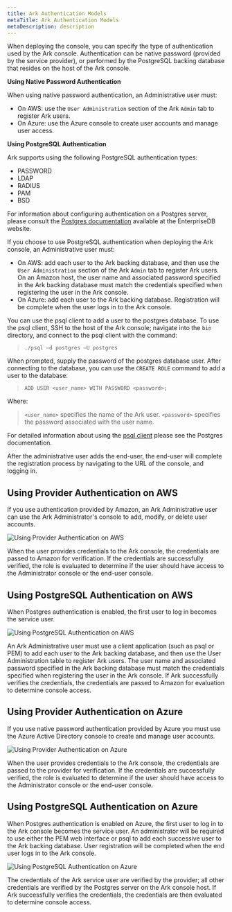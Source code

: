 ```yaml
---
title: Ark Authentication Models
metaTitle: Ark Authentication Models
metaDescription: description
---
```


When deploying the console, you can specify the type of authentication
used by the Ark console. Authentication can be native password (provided
by the service provider), or performed by the PostgreSQL backing
database that resides on the host of the Ark console.

**Using Native Password Authentication**

When using native password authentication, an Administrative user must:

  - On AWS: use the `User Administration` section of the Ark `Admin` tab
    to register Ark users.
  - On Azure: use the Azure console to create user accounts and manage
    user access.

**Using PostgreSQL Authentication**

Ark supports using the following PostgreSQL authentication types:

  - PASSWORD
  - LDAP
  - RADIUS
  - PAM
  - BSD

For information about configuring authentication on a Postgres server,
please consult the [Postgres
documentation](https://www.enterprisedb.com/docs/en/10/pg/client-authentication.html)
available at the EnterpriseDB website.

If you choose to use PostgreSQL authentication when deploying the Ark
console, an Administrative user must:

  - On AWS: add each user to the Ark backing database, and then use the
    `User Administration` section of the Ark `Admin` tab to register Ark
    users. On an Amazon host, the user name and associated password
    specified in the Ark backing database must match the credentials
    specified when registering the user in the Ark console.
  - On Azure: add each user to the Ark backing database. Registration
    will be complete when the user logs in to the Ark console.

You can use the psql client to add a user to the postgres database. To
use the psql client, SSH to the host of the Ark console; navigate into
the `bin` directory, and connect to the psql client with the command:

> `./psql –d postgres –U postgres`

When prompted, supply the password of the postgres database user. After
connecting to the database, you can use the `CREATE ROLE` command to add
a user to the database:

> `ADD USER <user_name> WITH PASSWORD <password>;`

Where:

> `<user_name>` specifies the name of the Ark user. `<password>`
> specifies the password associated with the user name.

For detailed information about using the [psql
client](https://www.enterprisedb.com/docs/en/10/pg/app-psql.html) please
see the Postgres documentation.

After the administrative user adds the end-user, the end-user will
complete the registration process by navigating to the URL of the
console, and logging in.

## Using Provider Authentication on AWS

If you use authentication provided by Amazon, an Ark Administrative user
can use the Ark Administrator's console to add, modify, or delete user
accounts.

![*Using Provider Authentication on
AWS*](images/ark_authentication_models_aws_provider_auth.png)

When the user provides credentials to the Ark console, the credentials
are passed to Amazon for verification. If the credentials are
successfully verified, the role is evaluated to determine if the user
should have access to the Administrator console or the end-user console.

## Using PostgreSQL Authentication on AWS

When Postgres authentication is enabled, the first user to log in
becomes the service user.

![*Using PostgreSQL Authentication on
AWS*](images/ark_authentication_models_aws_pg_auth.png)

An Ark Administrative user must use a client application (such as psql
or PEM) to add each user to the Ark backing database, and then use the
User Administration table to register Ark users. The user name and
associated password specified in the Ark backing database must match the
credentials specified when registering the user in the Ark console. If
Ark successfully verifies the credentials, the credentials are passed to
Amazon for evaluation to determine console access.

## Using Provider Authentication on Azure

If you use native password authentication provided by Azure you must use
the Azure Active Directory console to create and manage user accounts.

![*Using Provider Authentication on
Azure*](images/ark_authentication_models_azure_provider_auth.png)

When the user provides credentials to the Ark console, the credentials
are passed to the provider for verification. If the credentials are
successfully verified, the role is evaluated to determine if the user
should have access to the Administrator console or the end-user console.

## Using PostgreSQL Authentication on Azure

When Postgres authentication is enabled on Azure, the first user to log
in to the Ark console becomes the service user. An administrator will be
required to use either the PEM web interface or psql to add each
successive user to the Ark backing database. User registration will be
completed when the end user logs in to the Ark console.

![*Using PostgreSQL Authentication on
Azure*](images/ark_authentication_models_azure_pg_auth.png)

The credentials of the Ark service user are verified by the provider;
all other credentials are verified by the Postgres server on the Ark
console host. If Ark successfully verifies the credentials, the
credentials are then evaluated to determine console access.
